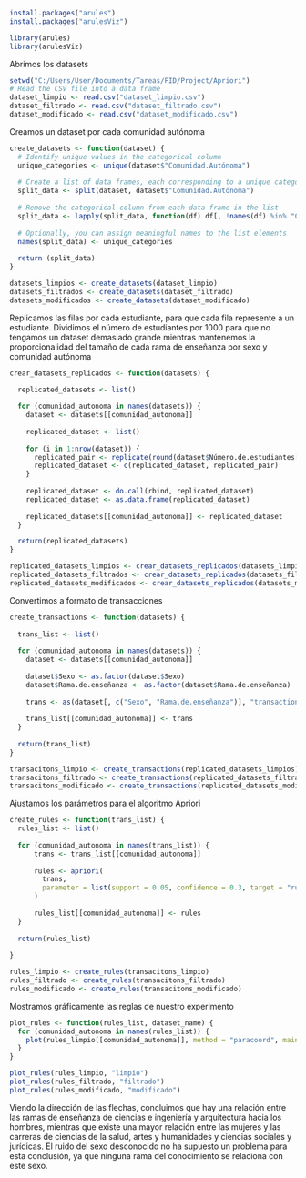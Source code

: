 ```r
install.packages("arules")
install.packages("arulesViz")
```

```r
library(arules)
library(arulesViz)
```

Abrimos los datasets
```r
setwd("C:/Users/User/Documents/Tareas/FID/Project/Apriori")
# Read the CSV file into a data frame
dataset_limpio <- read.csv("dataset_limpio.csv")
dataset_filtrado <- read.csv("dataset_filtrado.csv")
dataset_modificado <- read.csv("dataset_modificado.csv")
```

Creamos un dataset por cada comunidad autónoma
```r
create_datasets <- function(dataset) {
  # Identify unique values in the categorical column
  unique_categories <- unique(dataset$"Comunidad.Autónoma")
  
  # Create a list of data frames, each corresponding to a unique category
  split_data <- split(dataset, dataset$"Comunidad.Autónoma")
  
  # Remove the categorical column from each data frame in the list
  split_data <- lapply(split_data, function(df) df[, !names(df) %in% "Comunidad.Autónoma"])
  
  # Optionally, you can assign meaningful names to the list elements
  names(split_data) <- unique_categories
  
  return (split_data)
}

datasets_limpios <- create_datasets(dataset_limpio)
datasets_filtrados <- create_datasets(dataset_filtrado)
datasets_modificados <- create_datasets(dataset_modificado)
```

Replicamos las filas por cada estudiante, para que cada fila represente a un estudiante. Dividimos el número de estudiantes por 1000 para que no tengamos un dataset demasiado grande mientras mantenemos la proporcionalidad del tamaño de cada rama de enseñanza por sexo y comunidad autónoma
```r

crear_datasets_replicados <- function(datasets) {
  
  replicated_datasets <- list()

  for (comunidad_autonoma in names(datasets)) {
    dataset <- datasets[[comunidad_autonoma]]
    
    replicated_dataset <- list()
    
    for (i in 1:nrow(dataset)) {
      replicated_pair <- replicate(round(dataset$Número.de.estudiantes[i]/1000), dataset[i, 1:2], simplify = FALSE)
      replicated_dataset <- c(replicated_dataset, replicated_pair)
    }
  
    replicated_dataset <- do.call(rbind, replicated_dataset)
    replicated_dataset <- as.data.frame(replicated_dataset)
    
    replicated_datasets[[comunidad_autonoma]] <- replicated_dataset
  }

  return(replicated_datasets)
}

replicated_datasets_limpios <- crear_datasets_replicados(datasets_limpios)
replicated_datasets_filtrados <- crear_datasets_replicados(datasets_filtrados)
replicated_datasets_modificados <- crear_datasets_replicados(datasets_modificados)

```

Convertimos a formato de transacciones
```r
create_transactions <- function(datasets) {
  
  trans_list <- list()
  
  for (comunidad_autonoma in names(datasets)) {
    dataset <- datasets[[comunidad_autonoma]]
    
    dataset$Sexo <- as.factor(dataset$Sexo)
    dataset$Rama.de.enseñanza <- as.factor(dataset$Rama.de.enseñanza)
    
    trans <- as(dataset[, c("Sexo", "Rama.de.enseñanza")], "transactions")
    
    trans_list[[comunidad_autonoma]] <- trans
  }
  
  return(trans_list)
}

transacitons_limpio <- create_transactions(replicated_datasets_limpios)
transacitons_filtrado <- create_transactions(replicated_datasets_filtrados)
transacitons_modificado <- create_transactions(replicated_datasets_modificados)
```

Ajustamos los parámetros para el algoritmo Apriori
```r
create_rules <- function(trans_list) {
  rules_list <- list()
  
  for (comunidad_autonoma in names(trans_list)) {
      trans <- trans_list[[comunidad_autonoma]]
      
      rules <- apriori(
        trans,
        parameter = list(support = 0.05, confidence = 0.3, target = "rules")
      )
      
      rules_list[[comunidad_autonoma]] <- rules
  } 
  
  return(rules_list)
  
}

rules_limpio <- create_rules(transacitons_limpio)
rules_filtrado <- create_rules(transacitons_filtrado)
rules_modificado <- create_rules(transacitons_modificado)
```

Mostramos gráficamente las reglas de nuestro experimento
```r

plot_rules <- function(rules_list, dataset_name) {
  for (comunidad_autonoma in names(rules_list)) {
    plot(rules_limpio[[comunidad_autonoma]], method = "paracoord", main = paste0(paste0(paste0("Dataset ", dataset_name), " en "), comunidad_autonoma))
  } 
}

plot_rules(rules_limpio, "limpio")
plot_rules(rules_filtrado, "filtrado")
plot_rules(rules_modificado, "modificado")

```

Viendo la dirección de las flechas, concluimos que hay una relación entre las ramas de enseñanza de ciencias e ingeniería y arquitectura hacia los hombres, mientras que existe una mayor relación entre las mujeres y las carreras de ciencias de la salud, artes y humanidades y ciencias sociales y jurídicas. El ruido del sexo desconocido no ha supuesto un problema para esta conclusión, ya que ninguna rama del conocimiento se relaciona con este sexo.